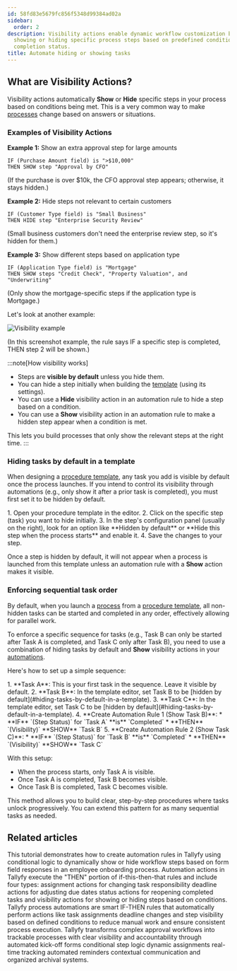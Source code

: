 ```yaml
---
id: 58fd83e5679fc856f5348d99384ad02a
sidebar:
  order: 2
description: Visibility actions enable dynamic workflow customization by automatically
  showing or hiding specific process steps based on predefined conditions and task
  completion status.
title: Automate hiding or showing tasks
---
```



## What are Visibility Actions?

Visibility actions automatically **Show** or **Hide** specific steps in your process based on conditions being met. This is a very common way to make [processes](/products/pro/tracking-and-tasks/processes/) change based on answers or situations.

### Examples of Visibility Actions

**Example 1:** Show an extra approval step for large amounts
```
IF (Purchase Amount field) is ">$10,000"
THEN SHOW step "Approval by CFO"
```
(If the purchase is over $10k, the CFO approval step appears; otherwise, it stays hidden.)

**Example 2:** Hide steps not relevant to certain customers
```
IF (Customer Type field) is "Small Business"
THEN HIDE step "Enterprise Security Review"
```
(Small business customers don't need the enterprise review step, so it's hidden for them.)

**Example 3:** Show different steps based on application type
```
IF (Application Type field) is "Mortgage"
THEN SHOW steps "Credit Check", "Property Valuation", and "Underwriting"
```
(Only show the mortgage-specific steps if the application type is Mortgage.)

Let's look at another example:

![Visibility example](https://screenshots.tallyfy.com/tallyfy%2Fpro%2Fdesktop-light-task-completion-example-automations.png)

(In this screenshot example, the rule says IF a specific step is completed, THEN step 2 will be shown.)

:::note[How visibility works]
- Steps are **visible by default** unless you hide them.
- You can hide a step initially when building the [template](/products/pro/documenting/templates/) (using its settings).
- You can use a **Hide** visibility action in an automation rule to hide a step based on a condition.
- You can use a **Show** visibility action in an automation rule to make a hidden step appear when a condition is met.

This lets you build processes that only show the relevant steps at the right time.
:::

### Hiding tasks by default in a template

When designing a [procedure template](/products/pro/documenting/templates/), any task you add is visible by default once the process launches. If you intend to control its visibility through automations (e.g., only show it after a prior task is completed), you must first set it to be hidden by default.

<Steps>
1.  Open your procedure template in the editor.
2.  Click on the specific step (task) you want to hide initially.
3.  In the step's configuration panel (usually on the right), look for an option like **Hidden by default** or **Hide this step when the process starts** and enable it.
4.  Save the changes to your step.
</Steps>

Once a step is hidden by default, it will not appear when a process is launched from this template unless an automation rule with a **Show** action makes it visible.

### Enforcing sequential task order

By default, when you launch a [process](/products/pro/tracking-and-tasks/processes/) from a [procedure template](/products/pro/documenting/templates/), all non-hidden tasks can be started and completed in any order, effectively allowing for parallel work.

To enforce a specific sequence for tasks (e.g., Task B can only be started after Task A is completed, and Task C only after Task B), you need to use a combination of hiding tasks by default and **Show** visibility actions in your [automations](/products/pro/documenting/templates/automations/).

Here's how to set up a simple sequence:

<Steps>
1.  **Task A**: This is your first task in the sequence. Leave it visible by default.
2.  **Task B**: In the template editor, set Task B to be [hidden by default](#hiding-tasks-by-default-in-a-template).
3.  **Task C**: In the template editor, set Task C to be [hidden by default](#hiding-tasks-by-default-in-a-template).
4.  **Create Automation Rule 1 (Show Task B)**:
    *   **IF** `(Step Status)` for `Task A` **is** `Completed`
    *   **THEN** `(Visibility)` **SHOW** `Task B`
5.  **Create Automation Rule 2 (Show Task C)**:
    *   **IF** `(Step Status)` for `Task B` **is** `Completed`
    *   **THEN** `(Visibility)` **SHOW** `Task C`
</Steps>

With this setup:
- When the process starts, only Task A is visible.
- Once Task A is completed, Task B becomes visible.
- Once Task B is completed, Task C becomes visible.

This method allows you to build clear, step-by-step procedures where tasks unlock progressively. You can extend this pattern for as many sequential tasks as needed.


## Related articles
<CardGrid>
<LinkTitleCard header="<b>Tutorials > Create an automation</b>" href="/products/pro/tutorials/how-can-tallyfy-automate-and-streamline-my-processes/" > This tutorial demonstrates how to create automation rules in Tallyfy using conditional logic to dynamically show or hide workflow steps based on form field responses in an employee onboarding process. </LinkTitleCard>
<LinkTitleCard header="<b>Automations > Actions</b>" href="/products/pro/documenting/templates/automations/actions/" > Automation actions in Tallyfy execute the "THEN" portion of if-this-then-that rules and include four types: assignment actions for changing task responsibility deadline actions for adjusting due dates status actions for reopening completed tasks and visibility actions for showing or hiding steps based on conditions. </LinkTitleCard>
<LinkTitleCard header="<b>Templates > Automations</b>" href="/products/pro/documenting/templates/automations/" > Tallyfy process automations are smart IF-THEN rules that automatically perform actions like task assignments deadline changes and step visibility based on defined conditions to reduce manual work and ensure consistent process execution. </LinkTitleCard>
<LinkTitleCard header="<b>How To > Automatically track and run complex approval workflows</b>" href="/products/pro/tutorials/how-to/track-and-run-complex-approval-workflows/" > Tallyfy transforms complex approval workflows into trackable processes with clear visibility and accountability through automated kick-off forms conditional step logic dynamic assignments real-time tracking automated reminders contextual communication and organized archival systems. </LinkTitleCard>
</CardGrid>